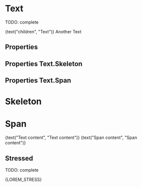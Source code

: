 


<Meta title="Atoms/Text" component={Text} />

# Text

TODO: complete

<Preview>
  <Story name="default" parameters={{ decorators: [withKnobs, withA11y] }}>
    <Text
      appearance={select("appearance", [
        "default",
        "primary",
        "secondary",
        "success",
        "warning",
        "danger",
        "light",
      ])}
      bold={boolean("bold", false)}
      block={boolean("block", false)}
      size={select("size", ["base", "small", "featured"])}
      background={boolean("background", false)}
    >
      {text("children", "Text")}
    </Text>
    <Text>Another Text</Text>
  </Story>
</Preview>

## Properties

<Props of={Text} />

## Properties Text.Skeleton

<Props of={Text.Skeleton.type} />

## Properties Text.Span

<Props of={Text.Span.type} />

# Skeleton

<Preview>
  <Story name="skeleton" parameters={{ decorators: [withKnobs, withA11y] }}>
    <Text.Skeleton
      width={select("width", ["small", "medium", "large", "fill"])}
    />
  </Story>
</Preview>

# Span

<Preview>
  <Story name="span" parameters={{ decorators: [withKnobs, withA11y] }}>
    <Text
      appearance={select("appearance", [
        "default",
        "primary",
        "secondary",
        "success",
        "warning",
        "danger",
        "light",
      ])}
      bold={boolean("bold", false)}
      block={boolean("block", false)}
      size={select("size", ["base", "small", "featured"])}
      background={boolean("background", false)}
    >
      {text("Text content", "Text content")}
      <Text.Span
        appearance={select("span appearance", [
          "default",
          "primary",
          "secondary",
          "success",
          "warning",
          "danger",
          "light",
        ])}
        bold={boolean("span bold", false)}
        size={select("span size", ["base", "small", "featured"])}
        background={boolean("span background", false)}
      >
        {text("Span content", "Span content")}
      </Text.Span>
    </Text>
  </Story>
</Preview>

## Stressed

TODO: complete

<Preview>
  <Story name="stressed" parameters={{ decorators: [withKnobs, withA11y] }}>
    <Text>{LOREM_STRESS}</Text>
  </Story>
</Preview>
